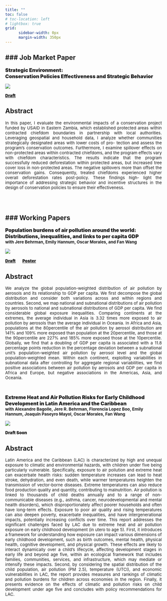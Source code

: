 ```yaml
---
title: ""
toc: false
# toc-location: left
# lightbox: true
grid:
      sidebar-width: 0px
      margin-width: 350px
---
```


### Job Market Paper
---

[Strategic Environment: 
\ 
\
Conservation Policies Effectiveness and Strategic Behavior]{style="font-weight: 900; font-size: 12pt;"}

::: {.column-margin}
![](/research/zambia/p_15_Eastern_tree_cover_2dig.png){fig-align="center"}
:::

[[Draft](research/paper1/paper_zambia.pdf)]{style="font-weight: 900; font-size: 10pt;"}


<!-- :::{.callout-tip icon=false  appearance="minimal" collapse="true" style="border: none; color: #196c19;"} -->

:::{.callout-tip icon=false  appearance="minimal" collapse="true"} 

# Abstract

<div style="text-align: justify;">

[In this paper, I evaluate the environmental impacts of a conservation project funded by USAID in Eastern Zambia, which established protected areas within contracted chiefdom boundaries in partnership with local authorities. Leveraging geospatial and household data, I analyze whether communities strategically designated areas with lower costs of pro- tection and assess the program’s conservation outcomes. Furthermore, I examine spillover effects on non-protected areas within contracted chiefdoms, and the program effects vary with chiefdom characteristics. The results indicate that the program successfully reduced deforestation within protected areas, but increased tree cover loss in non-protected areas. The negative spillovers more than offset the conservation gains. Consequently, treated chiefdoms experienced higher overall deforestation rates post-policy. These findings high- light the importance of addressing strategic behavior and incentive structures in the design of conservation policies to ensure their effectiveness.]{style="font-size: 10pt;"}

</div>

:::

<br>
<br>


### Working Papers
---


[Population burdens of air pollution around the world: 
<br>
Distributions, inequalities, and links to per capita GDP]{style="font-weight: 900; font-size: 12pt;"}
<br>
[with Jere Behrman, Emily Hannum, Oscar Morales, and Fan Wang]{style="font-weight: 700; font-size: 10pt;"}

::: {.column-margin}
![](/research/gpp/paper1.png){fig-align="center"}
<!-- ![](/papers/gpp/asia_dist.png){fig-align="center"} -->
:::

[[Draft](research/paper1/paper_global_pollution.pdf)]{style="font-weight: 900; font-size: 10pt;"} &emsp; [[Poster](papers/gpp/Poster_PAA.pdf)]{style="font-weight: 900; font-size: 10pt;"}

<!-- [[Poster](papers/gpp/Poster_PAA.pdf) - [Best Poster award PAA 2024](https://www.populationassociation.org/paa2024/poster-winners)]{style="font-weight: 900; font-size: 10pt;"} -->

:::{.callout-tip icon=false appearance="minimal" collapse="true"}

# Abstract

<div style="text-align: justify;">

[We analyze the global population-weighted distribution of air pollution by aerosols and its relationship to GDP per capita. We first decompose the global distribution and consider both variations across and within regions and countries. Second, we map national and subnational distributions of air pollution by aerosols to national and subnational distributions of GDP per capita. We find considerable global exposure inequalities. Comparing continents at the extremes, the average individual in Asia is 3.32 times more exposed to air pollution by aerosols than the average individual in Oceania. In Africa and Asia, populations at the 80\uth percentile of the air pollution by aerosol distribution are 141\% and 109\% more exposed than population at the 20\uth percentile, and those at the 90\uth percentile are 227\% and 185\% more exposed those at the 10\uth percentile. Globally, we find that a doubling of GDP per capita is associated with a 11.8 percentage points reduction in the percentage deviation between a subnational unit's population-weighted air pollution by aerosol level and the global population-weighted mean. Within each continent, exploiting variabilities in subnational data after controlling for aggregate regional variabilities, we find positive associations between air pollution by aerosols and GDP per capita in Africa and Europe, but negative associations in the Americas, Asia, and Oceania. ]{style="font-size: 10pt;"}

</div>

::: 

<br>

[Extreme Heat and Air Pollution Risks for Early Childhood Development in Latin America and the Caribbean]{style="font-weight: 900; font-size: 12pt;"}
<br>
[with  Alexandre Bagolle, Jere R. Behrman, Florencia Lopez Boo, Emily Hannum, Joaquín Paseyro Mayol, Oscar Morales, Fan Wang]{style="font-weight: 700; font-size: 10pt;"}

::: {.column-margin}
![](/research/lac/pm25_LAC.png){fig-align="center"}
<!-- ![](/papers/lac/Admin%201_pm25_group_mean_histogram_by_year_kde.png){fig-align="center"} -->
:::


[Draft Soon]{style="font-weight: 900; font-size: 10pt;"} 

<!-- [[Draft](papers/gpp/paper_global_pollution.pdf)]{style="font-weight: 900; font-size: 10pt;"}  -->

:::{.callout-tip icon=false appearance="minimal" collapse="true"}

# Abstract

<div style="text-align: justify;">

[Latin America and the Caribbean (LAC) is characterized by high and unequal exposure to climatic and environmental hazards, with children under five being particularly vulnerable. Specifically, exposure to air pollution and extreme heat can exacerbate health risks: sudden temperature increases can lead to heat stroke, dehydration, and even death, while warmer temperatures heighten the transmission of vector-borne diseases. Extreme temperatures can also reduce food production quality and quantity, contributing to malnutrition. Air pollution is linked to thousands of child deaths annually and to a range of non-communicable diseases (e.g., asthma, cancer, neurodevelopmental and mental health disorders), which disproportionately affect poorer households and often have long-term effects. Exposure to poor air quality and rising temperatures can also deepen poverty, exacerbate inequalities, and have intergenerational impacts, potentially increasing conflicts over time. This report addresses the significant challenges faced by LAC due to extreme heat and air pollution exposure on early childhood development (in utero to age 5). First, it introduces a framework for understanding how exposure can impact various dimensions of early childhood development, such as birth outcomes, mental health, physical health, cognitive development, and physical growth. These effects are likely to interact dynamically over a child’s lifecycle, affecting development stages in early life and beyond age five, within an ecological framework that includes families, communities, services, and infrastructure, which may mediate or intensify these impacts. Second, by considering the spatial distribution of the child population, air pollution (PM 2.5), temperature (UTCI), and economic vulnerabilities in LAC, the report provides measures and rankings of climatic and pollution burdens for children across economies in the region. Finally, it presents evidence on the effects of climatic and pollution risks on child development under age five and concludes with policy recommendations for LAC.]{style="font-size: 10pt;"}

</div>

<br>

:::